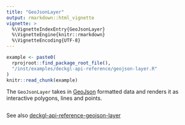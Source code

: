 ```yaml
---
title: "GeoJsonLayer"
output: rmarkdown::html_vignette
vignette: >
  %\VignetteIndexEntry{GeoJsonLayer}
  %\VignetteEngine{knitr::rmarkdown}
  %\VignetteEncoding{UTF-8}
---
```


```r
example <- paste0(
  rprojroot::find_package_root_file(),
  "/inst/examples/deckgl-api-reference/geojson-layer.R"
)
knitr::read_chunk(example)
```

The `GeoJsonLayer` takes in [GeoJson](http://geojson.org) formatted data and renders it as interactive polygons, lines and points.

```r
```

See also [deckgl-api-reference-geojson-layer](https://deck.gl/#/documentation/deckgl-api-reference/layers/geojson-layer)
